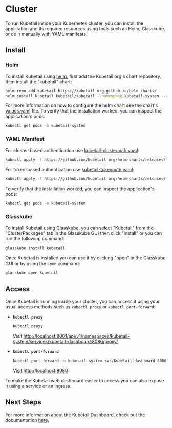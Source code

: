 # Cluster

To run Kubetail inside your Kubernetes cluster, you can install the application and its required resources using tools such as Helm, Glasskube, or do it manually with YAML manifests.

## Install

### Helm

To install Kubetail using [helm](https://helm.sh), first add the Kubetail org's chart repository, then install the "kubetail" chart:

```sh
helm repo add kubetail https://kubetail-org.github.io/helm-charts/
helm install kubetail kubetail/kubetail --namespace kubetail-system --create-namespace
```

For more information on how to configure the helm chart see the chart's [values.yaml](https://github.com/kubetail-org/helm-charts/blob/main/charts/kubetail/values.yaml) file. To verify that the installation worked, you can inspect the application's pods:

```sh
kubectl get pods -n kubetail-system
```

### YAML Manifest

For cluster-based authentication use [kubetail-clusterauth.yaml](https://github.com/kubetail-org/helm-charts/releases/latest/download/kubetail-clusterauth.yaml):

```sh
kubectl apply -f https://github.com/kubetail-org/helm-charts/releases/latest/download/kubetail-clusterauth.yaml
```

For token-based authentication use [kubetail-tokenauth.yaml](https://github.com/kubetail-org/helm-charts/releases/latest/download/kubetail-clusterauth.yaml):

```sh
kubectl apply -f https://github.com/kubetail-org/helm-charts/releases/latest/download/kubetail-tokenauth.yaml
```

To verify that the installation worked, you can inspect the application's pods:

```sh
kubectl get pods -n kubetail-system
```

### Glasskube

To install Kubetail using [Glasskube](https://glasskube.dev/), you can select "Kubetail" from the "ClusterPackages" tab in the Glasskube GUI then click "install" or you can run the following command:

```sh
glasskube install kubetail
```

Once Kubetail is installed you can use it by clicking "open" in the Glasskube GUI or by using the `open` command:

```sh
glasskube open kubetail
```

## Access

Once Kubetail is running inside your cluster, you can access it using your usual access methods such as `kubectl proxy` or `kubectl port-forward`:

* **`kubectl proxy`**

  ```sh
  kubectl proxy
  ```

  Visit [http://localhost:8001/api/v1/namespaces/kubetail-system/services/kubetail-dashboard:8080/proxy/](http://localhost:8001/api/v1/namespaces/kubetail-system/services/kubetail-dashboard:8080/proxy/)


* **`kubectl port-forward`**

  ```sh
  kubectl port-forward -n kubetail-system svc/kubetail-dashboard 8080:8080
  ```

  Visit [http://localhost:8080](http://localhost:8080)

To make the Kubetail web dashboard easier to access you can also expose it using a service or an ingress.

## Next Steps

For more information about the Kubetail Dashboard, check out the documentation [here](/docs/dashboard).
